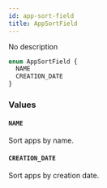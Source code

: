 ```yaml
---
id: app-sort-field
title: AppSortField
---
```


No description

```graphql
enum AppSortField {
  NAME
  CREATION_DATE
}
```

### Values

#### `NAME`

Sort apps by name.

#### `CREATION_DATE`

Sort apps by creation date.
